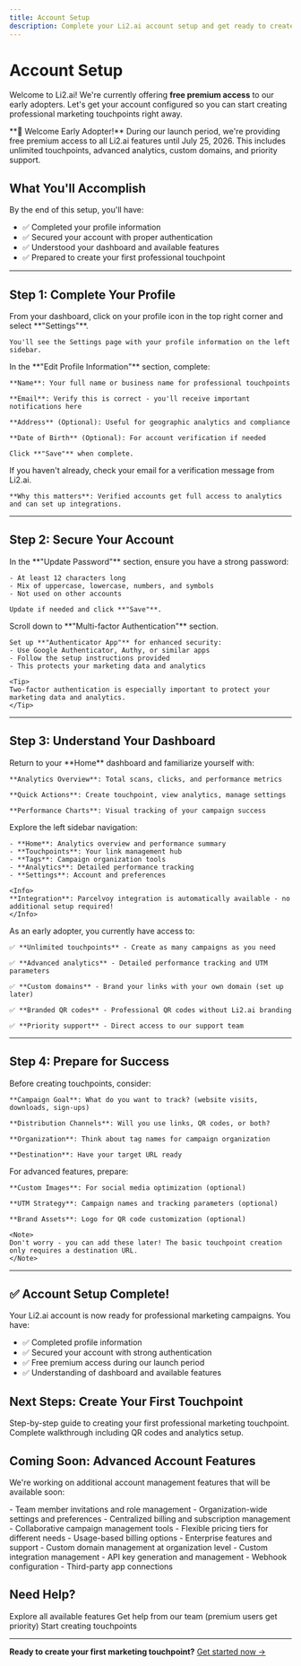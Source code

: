 ```yaml
---
title: Account Setup
description: Complete your Li2.ai account setup and get ready to create professional marketing campaigns with your free premium access.
---
```


# Account Setup

Welcome to Li2.ai! We're currently offering **free premium access** to our early adopters. Let's get your account configured so you can start creating professional marketing touchpoints right away.

<Note>
**🎉 Welcome Early Adopter!** During our launch period, we're providing free premium access to all Li2.ai features until July 25, 2026. This includes unlimited touchpoints, advanced analytics, custom domains, and priority support.
</Note>

## What You'll Accomplish

By the end of this setup, you'll have:
- ✅ Completed your profile information
- ✅ Secured your account with proper authentication
- ✅ Understood your dashboard and available features
- ✅ Prepared to create your first professional touchpoint

---

## Step 1: Complete Your Profile

<Steps>
  <Step title="Access your profile settings">
    From your dashboard, click on your profile icon in the top right corner and select **"Settings"**.
    
    You'll see the Settings page with your profile information on the left sidebar.
  </Step>
  
  <Step title="Fill in your basic information">
    In the **"Edit Profile Information"** section, complete:
    
    **Name**: Your full name or business name for professional touchpoints
    
    **Email**: Verify this is correct - you'll receive important notifications here
    
    **Address** (Optional): Useful for geographic analytics and compliance
    
    **Date of Birth** (Optional): For account verification if needed
    
    Click **"Save"** when complete.
  </Step>
  
  <Step title="Verify your email address">
    If you haven't already, check your email for a verification message from Li2.ai.
    
    **Why this matters**: Verified accounts get full access to analytics and can set up integrations.
  </Step>
</Steps>

---

## Step 2: Secure Your Account

<Steps>
  <Step title="Review your password">
    In the **"Update Password"** section, ensure you have a strong password:
    
    - At least 12 characters long
    - Mix of uppercase, lowercase, numbers, and symbols
    - Not used on other accounts
    
    Update if needed and click **"Save"**.
  </Step>
  
  <Step title="Enable two-factor authentication (Recommended)">
    Scroll down to **"Multi-factor Authentication"** section.
    
    Set up **"Authenticator App"** for enhanced security:
    - Use Google Authenticator, Authy, or similar apps
    - Follow the setup instructions provided
    - This protects your marketing data and analytics
    
    <Tip>
    Two-factor authentication is especially important to protect your marketing data and analytics.
    </Tip>
  </Step>
</Steps>

---

## Step 3: Understand Your Dashboard

<Steps>
  <Step title="Explore your main dashboard">
    Return to your **Home** dashboard and familiarize yourself with:
    
    **Analytics Overview**: Total scans, clicks, and performance metrics
    
    **Quick Actions**: Create touchpoint, view analytics, manage settings
    
    **Performance Charts**: Visual tracking of your campaign success
  </Step>
  
  <Step title="Navigate the main sections">
    Explore the left sidebar navigation:
    
    - **Home**: Analytics overview and performance summary
    - **Touchpoints**: Your link management hub
    - **Tags**: Campaign organization tools
    - **Analytics**: Detailed performance tracking
    - **Settings**: Account and preferences
    
    <Info>
    **Integration**: Parcelvoy integration is automatically available - no additional setup required!
    </Info>
  </Step>
  
  <Step title="Check your premium features">
    As an early adopter, you currently have access to:
    
    ✅ **Unlimited touchpoints** - Create as many campaigns as you need
    
    ✅ **Advanced analytics** - Detailed performance tracking and UTM parameters
    
    ✅ **Custom domains** - Brand your links with your own domain (set up later)
    
    ✅ **Branded QR codes** - Professional QR codes without Li2.ai branding
    
    ✅ **Priority support** - Direct access to our support team
  </Step>
</Steps>

---

## Step 4: Prepare for Success

<Steps>
  <Step title="Plan your first campaign">
    Before creating touchpoints, consider:
    
    **Campaign Goal**: What do you want to track? (website visits, downloads, sign-ups)
    
    **Distribution Channels**: Will you use links, QR codes, or both?
    
    **Organization**: Think about tag names for campaign organization
    
    **Destination**: Have your target URL ready
  </Step>
  
  <Step title="Gather your assets (if needed)">
    For advanced features, prepare:
    
    **Custom Images**: For social media optimization (optional)
    
    **UTM Strategy**: Campaign names and tracking parameters (optional)
    
    **Brand Assets**: Logo for QR code customization (optional)
    
    <Note>
    Don't worry - you can add these later! The basic touchpoint creation only requires a destination URL.
    </Note>
  </Step>
</Steps>

---

## ✅ Account Setup Complete!

Your Li2.ai account is now ready for professional marketing campaigns. You have:

- ✅ Completed profile information
- ✅ Secured your account with strong authentication
- ✅ Free premium access during our launch period
- ✅ Understanding of dashboard and available features

## Next Steps: Create Your First Touchpoint

<CardGroup cols={2}>
  <Card
    title="Create Your First Touchpoint"
    icon="plus"
    href="/first-touchpoint"
    color="#7C3AED"
  >
    Step-by-step guide to creating your first professional marketing touchpoint.
  </Card>
  <Card
    title="Quick Start Guide"
    icon="rocket"
    href="/quickstart"
    color="#A855F7"
  >
    Complete walkthrough including QR codes and analytics setup.
  </Card>
</CardGroup>

## Coming Soon: Advanced Account Features

We're working on additional account management features that will be available soon:

<AccordionGroup>
  <Accordion title="Organization Management 🔄">
    - Team member invitations and role management
    - Organization-wide settings and preferences
    - Centralized billing and subscription management
    - Collaborative campaign management tools
  </Accordion>
  
  <Accordion title="Subscription Plans 🔄">
    - Flexible pricing tiers for different needs
    - Usage-based billing options
    - Enterprise features and support
    - Custom domain management at organization level
  </Accordion>
  
  <Accordion title="Advanced Integrations 🔄">
    - Custom integration management
    - API key generation and management
    - Webhook configuration
    - Third-party app connections
  </Accordion>
</AccordionGroup>

## Need Help?

<CardGroup cols={3}>
  <Card
    title="Documentation"
    icon="book"
    href="/features-overview"
  >
    Explore all available features
  </Card>
  <Card
    title="Priority Support"
    icon="headset"
    href="mailto:support@li2.ai"
  >
    Get help from our team (premium users get priority)
  </Card>
  <Card
    title="Dashboard"
    icon="gauge"
    href="https://app.li2.ai"
  >
    Start creating touchpoints
  </Card>
</CardGroup>

---

**Ready to create your first marketing touchpoint?** [Get started now →](/first-touchpoint)